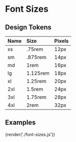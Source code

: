 
# Font Sizes

## Design Tokens

<ThemeParser theme="fontSizes" />

| Name | Size     | Pixels |
| :--- | :------- | :----- |
| xs   | .75rem   | 12px   |
| sm   | .875rem  | 14px   |
| md   | 1rem     | 16px   |
| lg   | 1.125rem | 18px   |
| xl   | 1.25rem  | 20px   |
| 2xl  | 1.5rem   | 24px   |
| 3xl  | 1.75rem  | 28px   |
| 4xl  | 2rem     | 32px   |

## Examples

{render('./font-sizes.js')}

